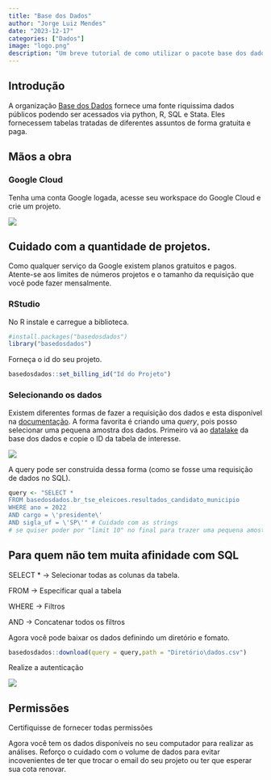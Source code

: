 ```yaml
---
title: "Base dos Dados"
author: "Jorge Luiz Mendes"
date: "2023-12-17"
categories: ["Dados"]
image: "logo.png"
description: "Um breve tutorial de como utilizar o pacote base dos dados."
---
```


## Introdução 

A organização [Base dos Dados](https://basedosdados.org) fornece uma fonte riquissima dados públicos podendo ser acessados via python, R, SQL e Stata. Eles fornecessem tabelas tratadas de diferentes assuntos de forma gratuita e paga.

## Mãos a obra

### Google Cloud

Tenha uma conta Google logada, acesse seu workspace do Google Cloud e crie um projeto.

![](img/Capturar_BigQ.PNG){fig-align="center"}

::: {.callout-caution collapse="true"}
## Cuidado com a quantidade de projetos.

Como qualquer serviço da Google existem planos gratuitos e pagos. Atente-se aos limites de números projetos e o tamanho da requisição que você pode fazer mensalmente.
:::

### RStudio

No R instale e carregue a biblioteca.

```r
#install.packages("basedosdados")
library("basedosdados")
```

Forneça o id do seu projeto.

```r
basedosdados::set_billing_id("Id do Projeto")

```

### Selecionando os dados

Existem diferentes formas de fazer a requisição dos dados e esta disponível na [documentação](https://basedosdados.github.io/mais/access_data_packages/#primeiros-passos). A forma favorita é criando uma *query*, pois posso selecionar uma pequena amostra dos dados. Primeiro vá ao [datalake](https://console.cloud.google.com/bigquery?project=psyched-myth-408218&ws=!1m0) da base dos dados e copie o ID da tabela de interesse.

![](img/Capturar_tabela.PNG){fig-align="center"}

A query pode ser construida dessa forma (como se fosse uma requisição de dados no SQL).

```r
query <- "SELECT *
FROM basedosdados.br_tse_eleicoes.resultados_candidato_municipio
WHERE ano = 2022
AND cargo = \'presidente\'
AND sigla_uf = \'SP\'" # Cuidado com as strings
# se quiser poder por "limit 10" no final para trazer uma pequena amostra 
```

::: {.callout-note collapse="true"}
## Para quem não tem muita afinidade com SQL

SELECT \* -\> Selecionar todas as colunas da tabela.

FROM -\> Especificar qual a tabela

WHERE -\> Filtros

AND -\> Concatenar todos os filtros
:::

Agora você pode baixar os dados definindo um diretório e fomato.

```r
basedosdados::download(query = query,path = "Diretório\dados.csv")

```

Realize a autenticação

![](img/Capturar_auth.PNG){fig-align="center"}

::: {.callout-tip collapse="true"}
## Permissões

Certifiquisse de fornecer todas permissões
:::

Agora você tem os dados disponíveis no seu computador para realizar as análises. Reforço o cuidado com o volume de dados para evitar incovenientes de ter que trocar o email do seu projeto ou ter que esperar sua cota renovar.
